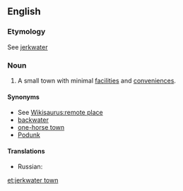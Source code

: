 ==English==
{{rfc}}

===Etymology===
See [[jerkwater]]

===Noun===
{{en-noun|head=[[jerkwater]] [[town]]}}

# A small town with minimal [[facility|facilities]] and [[convenience]]s.

====Synonyms====
* See [[Wikisaurus:remote place]]
* [[backwater]]
* [[one-horse town]]
* [[Podunk]]

====Translations====
{{trans-top}}
* Russian: {{t-|ru|захолустный городишко|sc=Cyrl}}
{{trans-mid}}
{{trans-bottom}}

[[et:jerkwater town]]